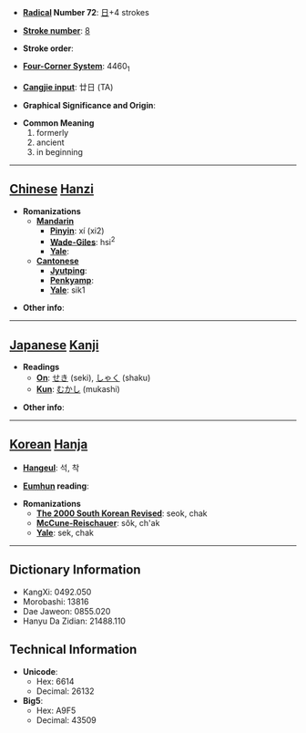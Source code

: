 * '''[[Wiktionary:Chinese radical index| Radical]] Number 72''': [[Wiktionary:Chinese radical index 日|日]]+4 strokes

* '''[[Wiktionary:Chinese total strokes index|Stroke number]]''': [[Wiktionary:Chinese total strokes index 8|8]]

* '''Stroke order''': 

* '''[[Wiktionary:Chinese four corner index|Four-Corner System]]''': 4460<sub>1</sub>

* '''[[Wiktionary:Chinese Cangjie index|Cangjie input]]''': 廿日 (TA)

* '''Graphical Significance and Origin''': 

* '''Common Meaning'''
*#formerly
*# ancient
*# in beginning


----

== [[Chinese]] [[Hanzi]] ==

* '''Romanizations'''
** '''[[Mandarin]]'''
*** '''[[Pinyin]]''': xí (xi2)
*** '''[[Wade-Giles]]''': hsi<sup>2</sup>
*** '''[[Yale]]''': 
** '''[[Cantonese]]'''
*** '''[[Jyutping]]''':
*** '''[[Penkyamp]]''': 
*** '''[[Yale]]''': sik1

* '''Other info''': 

----

== [[Japanese]] [[Kanji]] ==

* '''Readings'''
** '''[[On]]''': [[せき]] (seki), [[しゃく]] (shaku)
** '''[[Kun]]''': [[むかし]] (mukashi)

* '''Other info''':  

----

== [[Korean]] [[Hanja]] ==

* '''[[Hangeul]]''': 석, 착

* '''[[Eumhun]] reading''': 

* '''Romanizations'''
** '''[[The 2000 South Korean Revised Romanization|The 2000 South Korean Revised]]''': seok, chak
** '''[[McCune-Reischauer]]''': sŏk, ch'ak
** '''[[Yale]]''': sek, chak

----

== Dictionary Information ==

* KangXi: 0492.050
* Morobashi: 13816
* Dae Jaweon: 0855.020
* Hanyu Da Zidian: 21488.110

== Technical Information ==

* '''Unicode''':
** Hex: 6614
** Decimal: 26132
* '''Big5''':
** Hex: A9F5
** Decimal: 43509